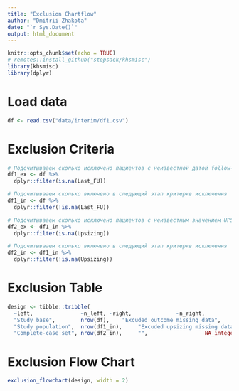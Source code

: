 ```yaml
---
title: "Exclusion Chartflow"
author: "Dmitrii Zhakota"
date: "`r Sys.Date()`"
output: html_document
---
```


```r
knitr::opts_chunk$set(echo = TRUE)
# remotes::install_github("stopsack/khsmisc")
library(khsmisc)
library(dplyr)
```

# Load data
```r
df <- read.csv("data/interim/df1.csv")

```

# Exclusion Criteria
```r
# Подсчитывааем сколько исключено пациентов с неизвестной датой follow-up
df1_ex <- df %>% 
  dplyr::filter(is.na(Last_FU)) 

# Подсчитывааем сколько включено в следующий этап критерив исключения
df1_in <- df %>% 
  dplyr::filter(!is.na(Last_FU))

# Подсчитывааем сколько исключено пациентов с неизвестным значением UPSIZING
df2_ex <- df1_in %>% 
  dplyr::filter(is.na(Upsizing))

# Подсчитывааем сколько включено в следующий этап критерив исключения
df2_in <- df1_in %>%
  dplyr::filter(!is.na(Upsizing))


```

# Exclusion Table
```r
design <- tibble::tribble(
  ~left,               ~n_left, ~right,              ~n_right,
  "Study base",        nrow(df),    "Excuded outcome missing data",       nrow(df1_ex),
  "Study population",  nrow(df1_in),     "Excuded upsizing missing data", nrow(df2_ex),
  "Complete-case set", nrow(df2_in),     "",                  NA_integer_)

```

# Exclusion Flow Chart
```r
exclusion_flowchart(design, width = 2)
```